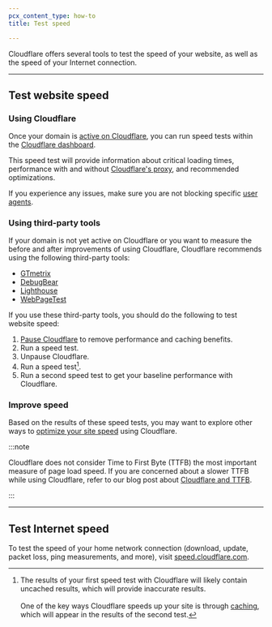```yaml
---
pcx_content_type: how-to
title: Test speed

---
```


Cloudflare offers several tools to test the speed of your website, as well as the speed of your Internet connection.

***

## Test website speed

### Using Cloudflare

Once your domain is [active on Cloudflare](/fundamentals/setup/manage-domains/add-site/), you can run speed tests within the [Cloudflare dashboard](https://dash.cloudflare.com/?to=/:account/:zone/speed).

This speed test will provide information about critical loading times, performance with and without [Cloudflare's proxy](/fundamentals/concepts/how-cloudflare-works/), and recommended optimizations.

If you experience any issues, make sure you are not blocking specific [user agents](/fundamentals/reference/cloudflare-site-crawling/#other-situations).

### Using third-party tools

If your domain is not yet active on Cloudflare or you want to measure the before and after improvements of using Cloudflare, Cloudflare recommends using the following third-party tools:

* [GTmetrix](https://gtmetrix.com/)
* [DebugBear](https://www.debugbear.com/test/website-speed)
* [Lighthouse](https://developer.chrome.com/docs/lighthouse/)
* [WebPageTest](https://www.webpagetest.org/)

If you use these third-party tools, you should do the following to test website speed:

1. [Pause Cloudflare](/fundamentals/setup/manage-domains/pause-cloudflare/) to remove performance and caching benefits.
2. Run a speed test.
3. Unpause Cloudflare.
4. Run a speed test[^1].
5. Run a second speed test to get your baseline performance with Cloudflare.

[^1]: The results of your first speed test with Cloudflare will likely contain uncached results, which will provide inaccurate results.<br/><br/>One of the key ways Cloudflare speeds up your site is through [caching](/learning-paths/get-started/concepts/how-cloudflare-works/#performance), which will appear in the results of the second test.

### Improve speed

Based on the results of these speed tests, you may want to explore other ways to [optimize your site speed](/speed/) using Cloudflare.

:::note


Cloudflare does not consider Time to First Byte (TTFB) the most important measure of page load speed. If you are concerned about a slower TTFB while using Cloudflare, refer to our blog post about [Cloudflare and TTFB](http://blog.cloudflare.com/ttfb-time-to-first-byte-considered-meaningles/).


:::

***

## Test Internet speed

To test the speed of your home network connection (download, update, packet loss, ping measurements, and more), visit [speed.cloudflare.com](https://speed.cloudflare.com).
